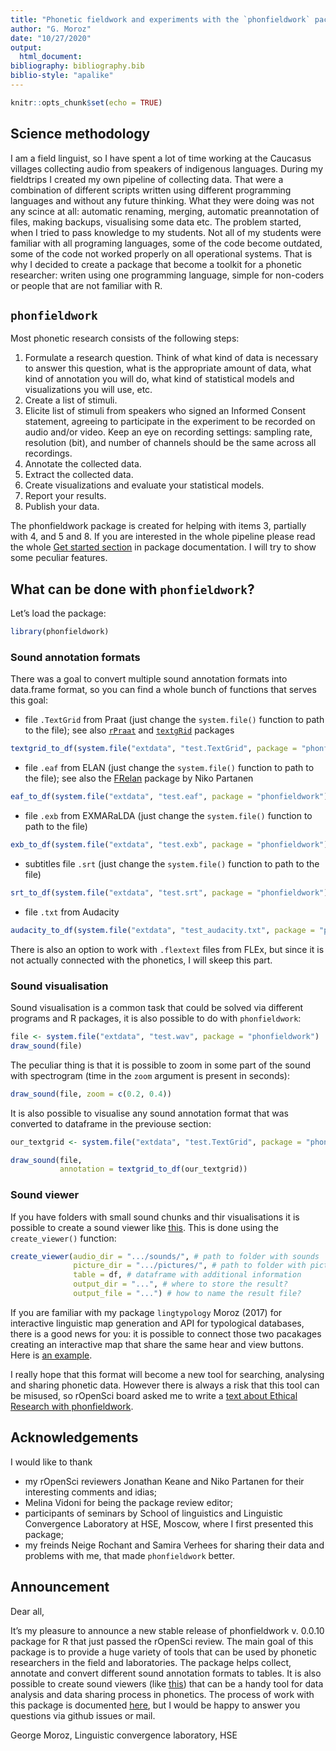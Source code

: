 ```yaml
---
title: "Phonetic fieldwork and experiments with the `phonfieldwork` package for R"
author: "G. Moroz"
date: "10/27/2020"
output:
  html_document:
bibliography: bibliography.bib
biblio-style: "apalike"
---
```


```r
knitr::opts_chunk$set(echo = TRUE)
```

## Science methodology

I am a field linguist, so I have spent a lot of time working at the Caucasus villages collecting audio from speakers of indigenous languages. During my fieldtrips I created my own pipeline of collecting data. That were a combination of different scripts written using different programming languages and without any future thinking. What they were doing was not any scince at all: automatic renaming, merging, automatic preannotation of files, making backups, visualising some data etc. The problem started, when I tried to pass knowledge to my students. Not all of my students were familiar with all programing languages, some of the code become outdated, some of the code not worked properly on all operational systems. That is why I decided to create a package that become a toolkit for a phonetic researcher: writen using one programming language, simple for non-coders or people that are not familiar with R.

## `phonfieldwork`

Most phonetic research consists of the following steps:

1. Formulate a research question. Think of what kind of data is necessary to answer this question, what is the appropriate amount of data, what kind of annotation you will do, what kind of statistical models and visualizations you will use, etc.
2. Create a list of stimuli.
3. Elicite list of stimuli from speakers who signed an Informed Consent statement, agreeing to participate in the experiment to be recorded on audio and/or video. Keep an eye on recording settings: sampling rate, resolution (bit), and number of channels should be the same across all recordings.
4. Annotate the collected data.
5. Extract the collected data.
6. Create visualizations and evaluate your statistical models.
7. Report your results.
8. Publish your data.

The phonfieldwork package is created for helping with items 3, partially with 4, and 5 and 8. If you are interested in the whole pipeline please read the whole [Get started section](https://ropensci.github.io/phonfieldwork/articles/phonfieldwork.html) in package documentation. I will try to show some peculiar features.

##  What can be done with `phonfieldwork`?

Let's load the package:

```r
library(phonfieldwork)
```


### Sound annotation formats

There was a goal to convert multiple sound annotation formats into data.frame format, so you can find a whole bunch of functions that serves this goal:

* file `.TextGrid` from Praat (just change the `system.file()` function to path to the file); see also [`rPraat`](https://fu.ff.cuni.cz/praat/#rpraat-package-for-r) and [`textgRid`](https://github.com/patrickreidy/textgRid) packages
```r
textgrid_to_df(system.file("extdata", "test.TextGrid", package = "phonfieldwork"))
```

* file `.eaf` from ELAN  (just change the `system.file()` function to path to the file); see also the [FRelan](https://github.com/langdoc/FRelan) package by Niko Partanen

```r
eaf_to_df(system.file("extdata", "test.eaf", package = "phonfieldwork"))
```

* file `.exb` from EXMARaLDA  (just change the `system.file()` function to path to the file)
```r
exb_to_df(system.file("extdata", "test.exb", package = "phonfieldwork"))
```

* subtitles file `.srt` (just change the `system.file()` function to path to the file)

```r
srt_to_df(system.file("extdata", "test.srt", package = "phonfieldwork"))
```

* file `.txt` from Audacity

```r
audacity_to_df(system.file("extdata", "test_audacity.txt", package = "phonfieldwork"))
```

There is also an option to work with `.flextext` files from FLEx, but since it is not actually connected with the phonetics, I will skeep this part.

### Sound visualisation

Sound visualisation is a common task that could be solved via different programs and R packages, it is also possible to do with `phonfieldwork`:

```r
file <- system.file("extdata", "test.wav", package = "phonfieldwork")
draw_sound(file)
```

The peculiar thing is that it is possible to zoom in some part of the sound with spectrogram (time in the `zoom` argument is present in seconds):

```r
draw_sound(file, zoom = c(0.2, 0.4))
```

It is also possible to visualise any sound annotation format that was converted to dataframe in the previouse section:

```r
our_textgrid <- system.file("extdata", "test.TextGrid", package = "phonfieldwork")

draw_sound(file, 
           annotation = textgrid_to_df(our_textgrid))
```

### Sound viewer

If you have folders with small sound chunks and thir visualisations it is possible to create a sound viewer like [this](https://ropensci.github.io/phonfieldwork/additional/stimuli_viewer.html). This is done using the `create_viewer()` function:

```r
create_viewer(audio_dir = ".../sounds/", # path to folder with sounds
              picture_dir = ".../pictures/", # path to folder with pictures
              table = df, # dataframe with additional information
              output_dir = "...", # where to store the result?
              output_file = "...") # how to name the result file?
```

If you are familiar with my package `lingtypology` Moroz (2017) for interactive linguistic map generation and API for typological databases, there is a good news for you: it is possible to connect those two pacakages creating an interactive map that share the same hear and view buttons. Here is [an example](https://ropensci.github.io/phonfieldwork/additional/stimuli_viewer2.html).

I really hope that this format will become a new tool for searching, analysing and sharing phonetic data. However there is always a risk that this tool can be misused, so rOpenSci board asked me to write a [text about Ethical Research with phonfieldwork](https://ropensci.github.io/phonfieldwork/articles/ethical_research_with_phonfieldwork.html).

## Acknowledgements

I would like to thank

* my rOpenSci reviewers Jonathan Keane and Niko Partanen for their interesting comments and idias;
* Melina Vidoni for being the package review editor;
* participants of seminars by School of linguistics and Linguistic Convergence Laboratory at HSE, Moscow, where I first presented this package;
* my freinds Neige Rochant and Samira Verhees for sharing their data and problems with me, that made `phonfieldwork` better.

## Announcement

Dear all,

It’s my pleasure to announce a new stable release of phonfieldwork v. 0.0.10 package for R that just passed the rOpenSci review. The main goal of this package is to provide a huge variety of tools that can be used by phonetic researchers in the field and laboratories. The package helps collect, annotate and convert different sound annotation formats to tables. It is also possible to create sound viewers (like [this](https://ropensci.github.io/phonfieldwork/additional/stimuli_viewer.html)) that can be a handy tool for data analysis and data sharing process in phonetics. The process of work with this package is documented [here](https://ropensci.github.io/phonfieldwork/), but I would be happy to answer you questions via github issues or mail.

George Moroz,
Linguistic convergence laboratory, HSE
